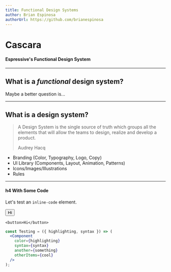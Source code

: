 ```yaml
---
title: Functional Design Systems
author: Brian Espinosa
authorUrl: https://github.com/brianespinosa
---
```


# Cascara

#### Espressive's Functional Design System

---

## What is a _functional_ design system?

Maybe a better question is...

---

## What is a design system?

> A Design System is the single source of truth which groups all the elements that will allow the teams to design, realize and develop a product.
>
> <footer>Audrey Hacq</footer>

<Steps>

- Branding (Color, Typography, Logo, Copy)
- UI Library (Components, Layout, Animation, Patterns)
- Icons/Images/Illustrations
- Rules

</Steps>

---

#### h4 With Some Code

Let's test an `inline-code` element.

<button>Hi</button>

```
<button>Hi</button>
```

```jsx
const Testing = ({ highlighting, syntax }) => (
  <Component
    color={highlighting}
    syntax={syntax}
    another={something}
    otherItems={cool}
  />
);
```
